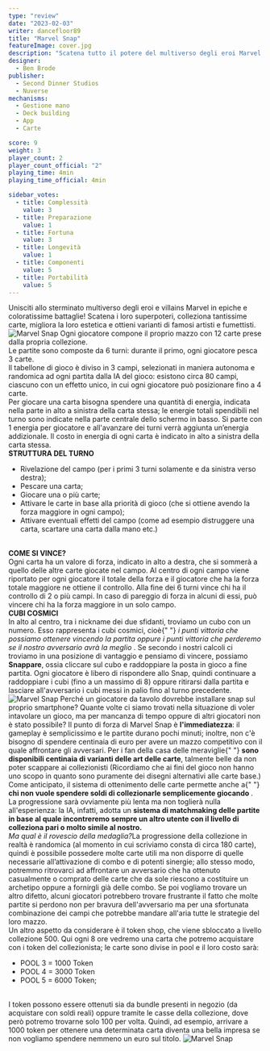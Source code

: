 ```yaml
---
type: "review"
date: "2023-02-03"
writer: dancefloor89
title: "Marvel Snap"
featureImage: cover.jpg
description: "Scatena tutto il potere del multiverso degli eroi Marvel in sfide frenetiche e adrenaliniche: bastano solo 3 minuti!!"
designer:
  - Ben Brode
publisher:
  - Second Dinner Studios
  - Nuverse
mechanisms:
  - Gestione mano
  - Deck building
  - App
  - Carte

score: 9
weight: 3
player_count: 2
player_count_official: "2"
playing_time: 4min
playing_time_official: 4min

sidebar_votes:
  - title: Complessità
    value: 3
  - title: Preparazione
    value: 1
  - title: Fortuna
    value: 3
  - title: Longevità
    value: 1
  - title: Componenti
    value: 5
  - title: Portabilità
    value: 5
---
```


<Setting>
  Unisciti allo sterminato multiverso degli eroi e villains Marvel in epiche e
  coloratissime battaglie! Scatena i loro superpoteri, colleziona tantissime
  carte, migliora la loro estetica e ottieni varianti di famosi artisti e
  fumettisti.
</Setting>

<img src="./game1.jpg" alt="Marvel Snap" />

<Rules>
  Ogni giocatore compone il proprio mazzo con 12 carte prese dalla propria
  collezione.
  <br />
  Le partite sono composte da 6 turni: durante il primo, ogni giocatore pesca 3
  carte.
  <br />
  Il tabellone di gioco è diviso in 3 campi, selezionati in maniera autonoma e
  randomica ad ogni partita dalla IA del gioco: esistono circa 80 campi,
  ciascuno con un effetto unico, in cui ogni giocatore può posizionare fino a 4
  carte.
  <br />
  Per giocare una carta bisogna spendere una quantità di energia, indicata nella
  parte in alto a sinistra della carta stessa; le energie totali spendibili nel
  turno sono indicate nella parte centrale dello schermo in basso. Si parte con
  1 energia per giocatore e all'avanzare dei turni verrà aggiunta un’energia
  addizionale. Il costo in energia di ogni carta è indicato in alto a sinistra
  della carta stessa.
  <br />
  <strong>
    <strong>STRUTTURA DEL TURNO</strong>
  </strong>
  <br />
  <ul>
    <li>
      Rivelazione del campo (per i primi 3 turni solamente e da sinistra verso
      destra);
    </li>
    <li>Pescare una carta;</li>
    <li>Giocare una o più carte;</li>
    <li>
      Attivare le carte in base alla priorità di gioco (che si ottiene avendo la
      forza maggiore in ogni campo);
    </li>
    <li>
      Attivare eventuali effetti del campo (come ad esempio distruggere una
      carta, scartare una carta dalla mano etc.)
    </li>
  </ul>
  <br />
  <strong>
    <strong>COME SI VINCE?</strong>
  </strong>
  <br />
  Ogni carta ha un valore di forza, indicato in alto a destra, che si sommerà a
  quello delle altre carte giocate nel campo. Al centro di ogni campo viene
  riportato per ogni giocatore il totale della forza e il giocatore che ha la
  forza totale maggiore ne ottiene il controllo. Alla fine dei 6 turni vince chi
  ha il controllo di 2 o più campi. In caso di pareggio di forza in alcuni di
  essi, può vincere chi ha la forza maggiore in un solo campo.
  <br />
  <strong>
    <strong>CUBI COSMICI</strong>
  </strong>
  <br />
  In alto al centro, tra i nickname dei due sfidanti, troviamo un cubo con un
  numero. Esso rappresenta i cubi cosmici, cioè{" "}
  <em>
    i punti vittoria che possiamo ottenere vincendo la partita oppure i punti
    vittoria che perderemo se il nostro avversario avrà la meglio
  </em>
  . Se secondo i nostri calcoli ci troviamo in una posizione di vantaggio e pensiamo
  di vincere, possiamo <strong>Snappare</strong>, ossia cliccare sul cubo e raddoppiare
  la posta in gioco a fine partita. Ogni giocatore è libero di rispondere allo Snap,
  quindi continuare a raddoppiare i cubi (fino a un massimo di 8) oppure ritirarsi
  dalla partita e lasciare all'avversario i cubi messi in palio fino al turno precedente.
</Rules>

<img src="./game2.jpg" alt="Marvel Snap" />

<Feedback>
  Perché un giocatore da tavolo dovrebbe installare snap sul proprio smartphone?
  Quante volte ci siamo trovati nella situazione di voler intavolare un gioco,
  ma per mancanza di tempo oppure di altri giocatori non è stato possibile? Il
  punto di forza di Marvel Snap è <strong>l'immediatezza</strong>: il gameplay è
  semplicissimo e le partite durano pochi minuti; inoltre, non c'è bisogno di
  spendere centinaia di euro per avere un mazzo competitivo con il quale
  affrontare gli avversari. Per i fan della casa delle meraviglie{" "}
  <strong>sono disponibili centinaia di varianti delle art delle carte</strong>,
  talmente belle da non poter scappare ai collezionisti (Ricordiamo che ai fini
  del gioco non hanno uno scopo in quanto sono puramente dei disegni alternativi
  alle carte base.)
  <br />
  Come anticipato, il sistema di ottenimento delle carte permette anche a{" "}
  <strong>
    chi non vuole spendere soldi di collezionarle semplicemente giocando
  </strong>
  . La progressione sarà ovviamente più lenta ma non toglierà nulla all'esperienza:
  la IA, infatti, adotta un <strong>
    sistema di matchmaking delle partite in base al quale incontreremo sempre un
    altro utente con il livello di colleziona pari o molto simile al nostro.
  </strong>
  <br />
  <em>Ma qual è il rovescio della medaglia?</em>La progressione della collezione
  in realtà è randomica (al momento in cui scriviamo consta di circa 180 carte),
  quindi è possibile possedere molte carte utili ma non disporre di quelle necessarie
  all’attivazione di combo e di potenti sinergie; allo stesso modo, potremmo ritrovarci
  ad affrontare un avversario che ha ottenuto casualmente o comprato delle carte
  che da sole riescono a costituire un archetipo oppure a fornirgli già delle combo.
  Se poi vogliamo trovare un altro difetto, alcuni giocatori potrebbero trovare frustrante
  il fatto che molte partite si perdono non per bravura dell'avversario ma per una
  sfortunata combinazione dei campi che potrebbe mandare all'aria tutte le strategie
  del loro mazzo.
  <br />
  Un altro aspetto da considerare è il token shop, che viene sbloccato a livello
  collezione 500. Qui ogni 8 ore vedremo una carta che potremo acquistare con i token
  del collezionista; le carte sono divise in pool e il loro costo sarà:
  <br />
  <ul>
    <li>POOL 3 = 1000 Token</li>
    <li>POOL 4 = 3000 Token</li>
    <li>POOL 5 = 6000 Token;</li>
  </ul>
    <br />I token possono essere ottenuti sia da bundle presenti in negozio (da acquistare
    con soldi reali) oppure tramite le casse della collezione, dove però potremo
    trovarne solo 100 per volta. Quindi, ad esempio, arrivare a 1000 token per ottenere
    una determinata carta diventa una bella impresa se non vogliamo spendere nemmeno
    un euro sul titolo.
</Feedback>

<img src="./game3.jpg" alt="Marvel Snap" />
